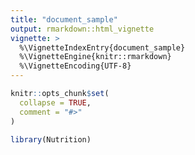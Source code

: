 ```yaml
---
title: "document_sample"
output: rmarkdown::html_vignette
vignette: >
  %\VignetteIndexEntry{document_sample}
  %\VignetteEngine{knitr::rmarkdown}
  %\VignetteEncoding{UTF-8}
---
```


```r
knitr::opts_chunk$set(
  collapse = TRUE,
  comment = "#>"
)
```

```r
library(Nutrition)
```
